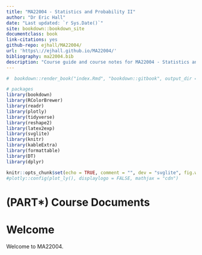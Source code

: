 ```yaml
---
title: "MA22004 - Statistics and Probability II"
author: "Dr Eric Hall"
date: "Last updated: `r Sys.Date()`"
site: bookdown::bookdown_site
documentclass: book
link-citations: yes
github-repo: ejhall/MA22004/
url: 'https\://ejhall.github.io/MA22004/'
bibliography: ma22004.bib
description: "Course guide and course notes for MA22004 - Statistics and Probability II. Division of Mathematics, University of Dundee."
---
```


```r
#  bookdown::render_book("index.Rmd", "bookdown::gitbook", output_dir = "docs/")

# packages
library(bookdown)
library(RColorBrewer)
library(readr)
library(plotly)
library(tidyverse)
library(reshape2)
library(latex2exp)
library(svglite)
library(knitr)
library(kableExtra)
library(formattable)
library(DT)
library(dplyr)

knitr::opts_chunk$set(echo = TRUE, comment = "", dev = "svglite", fig.width=8) #, dev = "svglite", fig.width=8
#plotly::config(plot_ly(), displaylogo = FALSE, mathjax = "cdn")
```

# (PART\*) Course Documents {-}

# Welcome {-}

Welcome to MA22004. 